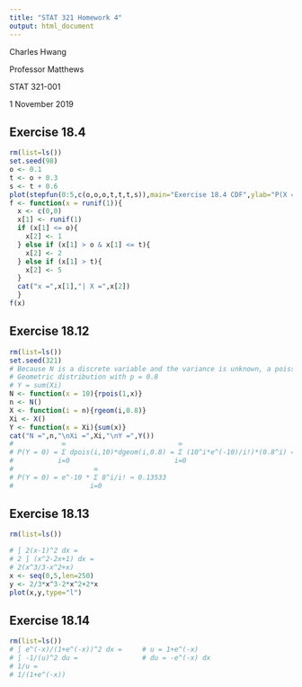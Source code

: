 ```yaml
---
title: "STAT 321 Homework 4"
output: html_document
---
```

Charles Hwang

Professor Matthews

STAT 321-001

1 November 2019

## Exercise 18.4

```r
rm(list=ls())
set.seed(98)
o <- 0.1
t <- o + 0.3
s <- t + 0.6
plot(stepfun(0:5,c(o,o,o,t,t,t,s)),main="Exercise 18.4 CDF",ylab="P(X = x)")
f <- function(x = runif(1)){
  x <- c(0,0)
  x[1] <- runif(1)
  if (x[1] <= o){
    x[2] <- 1
  } else if (x[1] > o & x[1] <= t){
    x[2] <- 2
  } else if (x[1] > t){
    x[2] <- 5
  }
  cat("x =",x[1],"| X =",x[2])
  }
f(x)
```

## Exercise 18.12

```r
rm(list=ls())
set.seed(321)
# Because N is a discrete variable and the variance is unknown, a poisson distribution would be a good distribution for N.                                         # Exercise 18.12a
# Geometric distribution with p = 0.8                                       # Exercise 18.12b
# Y = sum(Xi)                                                               # Exercise 18.12c
N <- function(x = 10){rpois(1,x)}
n <- N()
X <- function(i = n){rgeom(i,0.8)}
Xi <- X()
Y <- function(x = Xi){sum(x)}
cat("N =",n,"\nXi =",Xi,"\nY =",Y())
#            ∞                            ∞
# P(Y = 0) = Σ dpois(i,10)*dgeom(i,0.8) = Σ (10^i*e^(-10)/i!)*(0.8^i) =     # Exercise 18.12d
#           i=0                          i=0
#                    ∞
# P(Y = 0) = e^-10 * Σ 8^i/i! ≈ 0.13533
#                   i=0
```

## Exercise 18.13

```r
rm(list=ls())

# ∫ 2(x-1)^2 dx =
# 2 ∫ (x^2-2x+1) dx =
# 2(x^3/3-x^2+x)
x <- seq(0,5,len=250)
y <- 2/3*x^3-2*x^2+2*x
plot(x,y,type="l")
```

## Exercise 18.14

```r
rm(list=ls())
# ∫ e^(-x)/(1+e^(-x))^2 dx =     # u = 1+e^(-x)
# ∫ -1/(u)^2 du =                # du = -e^(-x) dx
# 1/u =
# 1/(1+e^(-x))
```